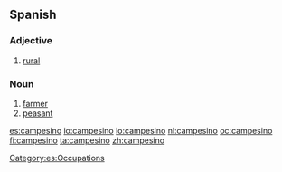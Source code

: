 ==Spanish==

===Adjective===
{{es-adj|f=campesina}}

# [[rural]]

===Noun===
{{es-noun-mf|f=campesina}}

# [[farmer]]
# [[peasant]]

[[Category:es:Occupations]]

[[es:campesino]]
[[io:campesino]]
[[lo:campesino]]
[[nl:campesino]]
[[oc:campesino]]
[[fi:campesino]]
[[ta:campesino]]
[[zh:campesino]]